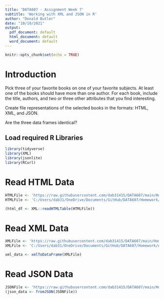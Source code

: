```yaml
---
title: 'DATA607 - Assignment Week 7'
subtitle: 'Working with XML and JSON in R'
author: "Donald Butler"
date: "10/10/2021"
output:
  pdf_document: default
  html_document: default
  word_document: default
---
```


```r
knitr::opts_chunk$set(echo = TRUE)
```

# Introduction

Pick three of your favorite books on one of your favorite subjects. At least one of the books should have more
than one author. For each book, include the title, authors, and two or three other attributes that you find
interesting.

Create file representations of the selected books in the formats: HTML, XML, and JSON.

Are the three data frames identical?

## Load required R Libraries

```r
library(tidyverse)
library(XML)
library(jsonlite)
library(RCurl)
```

# Read HTML Data

```r
HTMLFile <- 'https://raw.githubusercontent.com/dab31415/DATA607/main/Homework/Assignment_5/books.html'
HTMLFile <- 'C:/Users/dab31/OneDrive/Documents/GitHub/DATA607/Homework/Assignment_5/books.html'

(html_df <- XML::readHTMLTable(HTMLFile))

```
# Read XML Data

```r
XMLFile <- 'https://raw.githubusercontent.com/dab31415/DATA607/main/Homework/Assignment_5/books.xml'
XMLFile <- 'C:/Users/dab31/OneDrive/Documents/GitHub/DATA607/Homework/Assignment_5/books.xml'

xml_data <- xmlToDataFrame(XMLFile)
```

# Read JSON Data

```r
JSONFile <- 'https://raw.githubusercontent.com/dab31415/DATA607/main/Homework/Assignment_5/books.json'
(json_data <- fromJSON(JSONFile))
```


